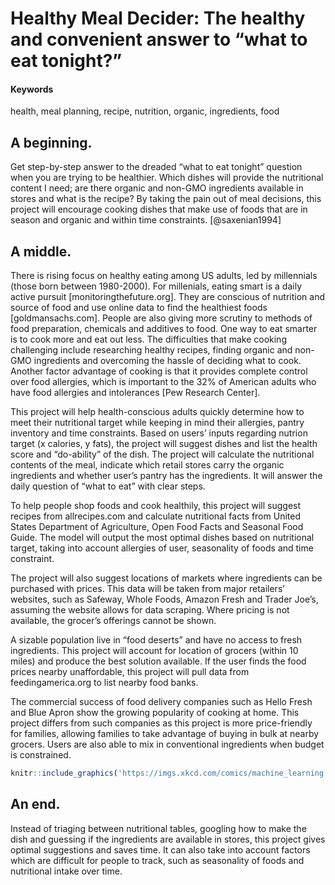 # Healthy Meal Decider: The healthy and convenient answer to "what to eat tonight?" {#Healthy-Meal-Decider}

#### Keywords {-}

health, meal planning, recipe, nutrition, organic, ingredients, food

## A beginning.

Get step-by-step answer to the dreaded “what to eat tonight” question when you are trying to be healthier. Which dishes will provide the nutritional content I need; are there organic and non-GMO ingredients available in stores and what is the recipe? By taking the pain out of meal decisions, this project will encourage cooking dishes that make use of foods that are in season and organic and within time constraints. [@saxenian1994]

## A middle.

There is rising focus on healthy eating among US adults, led by millennials (those born between 1980-2000). For millenials, eating smart is a daily active pursuit [monitoringthefuture.org]. They are conscious of nutrition and source of food and use online data to find the healthiest foods [goldmansachs.com]. People are also giving more scrutiny to methods of food preparation, chemicals and additives to food. One way to eat smarter is to cook more and eat out less. The difficulties that make cooking challenging include researching healthy recipes, finding organic and non-GMO ingredients and overcoming the hassle of deciding what to cook. Another factor advantage of cooking is that it provides complete control over food allergies, which is important to the 32% of American adults who have food allergies and intolerances [Pew Research Center]. 

This project will help health-conscious adults quickly determine how to meet their nutritional target while keeping in mind their allergies, pantry inventory and time constraints. Based on users’ inputs regarding nutrion target (x calories, y fats), the project will suggest dishes and list the health score and “do-ability” of the dish. The project will calculate the  nutritional contents of the meal, indicate which retail stores carry the organic ingredients and whether user's pantry has the ingredients. It will answer the daily question of “what to eat” with clear steps.

To help people shop foods and cook healthily, this project will suggest recipes from allrecipes.com and calculate nutritional facts from United States Department of Agriculture, Open Food Facts and Seasonal Food Guide. The model will output the most optimal dishes based on nutritional target, taking into account allergies of user, seasonality of foods and time constraint.

The project will also suggest locations of markets where ingredients can be purchased with prices. This data will be taken from major retailers’ websites, such as Safeway, Whole Foods, Amazon Fresh and Trader Joe’s, assuming the website allows for data scraping. Where pricing is not available, the grocer's offerings cannot be shown.

A sizable population live in "food deserts" and have no access to fresh ingredients. This project will account for location of grocers (within 10 miles) and produce the best solution available. If the user finds the food prices nearby unaffordable, this project will pull data from feedingamerica.org to list nearby food banks.

The commercial success of food delivery companies such as Hello Fresh and Blue Apron show the growing popularity of cooking at home. This project differs from such companies as this project is more price-friendly for families, allowing families to take advantage of buying in bulk at nearby grocers. Users are also able to mix in conventional ingredients when budget is constrained.

<!-- ...or include images directly from the web. Cite your sources! -->
```r
knitr::include_graphics('https://imgs.xkcd.com/comics/machine_learning.png')
```

## An end.

Instead of triaging between nutritional tables, googling how to make the dish and guessing if the ingredients are available in stores, this project gives optimal suggestions and saves time. It can also take into account factors which are difficult for people to track, such as seasonality of foods and nutritional intake over time.
